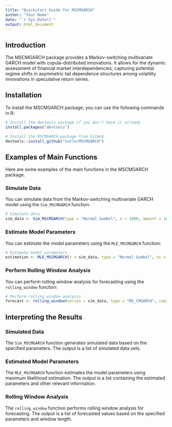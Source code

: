 ```yaml
---
title: "Quickstart Guide for MSCMGARCH"
author: "Your Name"
date: "`r Sys.Date()`"
output: html_document
---
```


## Introduction

The MSCMGARCH package provides a Markov-switching multivariate GARCH model with copula-distributed innovations. It allows for the dynamic assessment of financial market interdependencies, capturing potential regime shifts in asymmetric tail dependence structures among volatility innovations in speculative return series.

## Installation

To install the MSCMGARCH package, you can use the following commands in R:

```r
# Install the devtools package if you don't have it already
install.packages("devtools")

# Install the MSCMGARCH package from GitHub
devtools::install_github("nutle/MSCMGARCH")
```

## Examples of Main Functions

Here are some examples of the main functions in the MSCMGARCH package.

### Simulate Data

You can simulate data from the Markov-switching multivariate GARCH model using the `Sim_MSCMGARCH` function:

```r
# Simulate data
sim_data <- Sim_MSCMGARCH(type = "Normal Gumbel", n = 1000, amount = 10, true_par = c(0.9, 0.2, 12), lower_bound = c(0, 0, 1), upper_bound = c(1, 1, 17), nc = 1, seed = 123)
```

### Estimate Model Parameters

You can estimate the model parameters using the `MLE_MSCMGARCH` function:

```r
# Estimate model parameters
estimation <- MLE_MSCMGARCH(r = sim_data, type = "Normal Gumbel", nc = 1)
```

### Perform Rolling Window Analysis

You can perform rolling window analysis for forecasting using the `rolling_window` function:

```r
# Perform rolling window analysis
forecast <- rolling_window(series = sim_data, type = "MS_CMGARCH", copula_type = c(4, 4, 4), asymmetric = FALSE, window_length = 250, portfolio_weights = c(0.5, 0.5), signs = NULL, nc = 1)
```

## Interpreting the Results

### Simulated Data

The `Sim_MSCMGARCH` function generates simulated data based on the specified parameters. The output is a list of simulated data sets.

### Estimated Model Parameters

The `MLE_MSCMGARCH` function estimates the model parameters using maximum likelihood estimation. The output is a list containing the estimated parameters and other relevant information.

### Rolling Window Analysis

The `rolling_window` function performs rolling window analysis for forecasting. The output is a list of forecasted values based on the specified parameters and window length.

